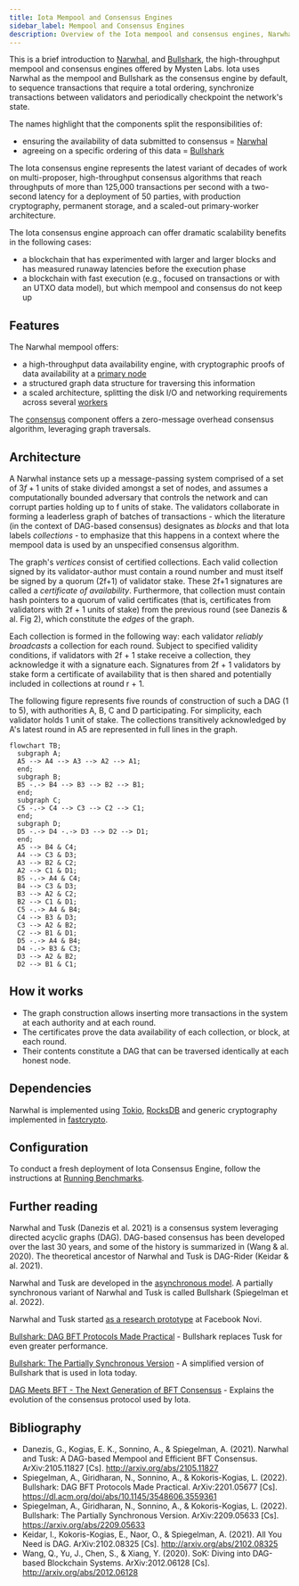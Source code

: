 ```yaml
---
title: Iota Mempool and Consensus Engines
sidebar_label: Mempool and Consensus Engines 
description: Overview of the Iota mempool and consensus engines, Narwhal and Bullshark.
---
```


This is a brief introduction to [Narwhal](https://github.com/iotaledger/kinesis/tree/main/narwhal), and [Bullshark](https://arxiv.org/abs/2209.05633), the high-throughput mempool and consensus engines offered by Mysten Labs. Iota uses Narwhal as the mempool and Bullshark as the consensus engine by default, to sequence transactions that require a total ordering, synchronize transactions between validators and periodically checkpoint the network's state.

The names highlight that the components split the responsibilities of:

- ensuring the availability of data submitted to consensus = [Narwhal](https://arxiv.org/abs/2105.11827)
- agreeing on a specific ordering of this data = [Bullshark](https://dl.acm.org/doi/abs/10.1145/3548606.3559361)

The Iota consensus engine represents the latest variant of decades of work on multi-proposer, high-throughput consensus algorithms that reach throughputs of more than 125,000 transactions per second with a two-second latency for a deployment of 50 parties, with production cryptography, permanent storage, and a scaled-out primary-worker architecture.

The Iota consensus engine approach can offer dramatic scalability benefits in the following cases:

- a blockchain that has experimented with larger and larger blocks and has measured runaway latencies before the execution phase
- a blockchain with fast execution (e.g., focused on transactions or with an UTXO data model), but which mempool and consensus do not keep up

## Features

The Narwhal mempool offers:

- a high-throughput data availability engine, with cryptographic proofs of data availability at a [primary node](https://github.com/iotaledger/kinesis/blob/main/narwhal/primary)
- a structured graph data structure for traversing this information
- a scaled architecture, splitting the disk I/O and networking requirements across several [workers](https://github.com/iotaledger/kinesis/blob/main/narwhal/worker)

The [consensus](https://github.com/iotaledger/kinesis/blob/main/narwhal/consensus) component offers a zero-message overhead consensus algorithm, leveraging graph traversals.

## Architecture

A Narwhal instance sets up a message-passing system comprised of a set of $3f+1$ units of stake divided amongst a set of nodes, and assumes a computationally bounded adversary that controls the network and can corrupt parties holding up to f units of stake. The validators collaborate in forming a leaderless graph of batches of transactions - which the literature (in the context of DAG-based consensus) designates as _blocks_ and that Iota labels _collections_ - to emphasize that this happens in a context where the mempool data is used by an unspecified consensus algorithm.

The graph's *vertices* consist of certified collections. Each valid collection signed by its validator-author must contain a round number and must itself be signed by a quorum (2f+1) of validator stake. These 2f+1 signatures are called a _certificate of availability_. Furthermore, that collection must contain hash pointers to a quorum of valid certificates (that is, certificates from validators with 2f + 1 units of stake) from the previous round (see Danezis & al. Fig 2), which constitute the *edges* of the graph.

Each collection is formed in the following way: each validator _reliably broadcasts_ a collection for each round. Subject to specified validity conditions, if validators with 2f + 1 stake receive a collection, they acknowledge it with a signature each. Signatures from 2f + 1 validators by stake form a certificate of availability that is then shared and potentially included in collections at round r + 1.

The following figure represents five rounds of construction of such a DAG (1 to 5), with authorities A, B, C and D participating. For simplicity, each validator holds 1 unit of stake. The collections transitively acknowledged by A's latest round in A5 are represented in full lines in the graph.

```mermaid
flowchart TB;
  subgraph A;
  A5 --> A4 --> A3 --> A2 --> A1;
  end;
  subgraph B;
  B5 -.-> B4 --> B3 --> B2 --> B1;
  end;
  subgraph C;
  C5 -.-> C4 --> C3 --> C2 --> C1;
  end;
  subgraph D;
  D5 -.-> D4 -.-> D3 --> D2 --> D1;
  end;
  A5 --> B4 & C4;
  A4 --> C3 & D3;
  A3 --> B2 & C2;
  A2 --> C1 & D1;
  B5 -.-> A4 & C4;
  B4 --> C3 & D3;
  B3 --> A2 & C2;
  B2 --> C1 & D1;
  C5 -.-> A4 & B4;
  C4 --> B3 & D3;
  C3 --> A2 & B2;
  C2 --> B1 & D1;
  D5 -.-> A4 & B4;
  D4 -.-> B3 & C3;
  D3 --> A2 & B2;
  D2 --> B1 & C1;
```

## How it works

 * The graph construction allows inserting more transactions in the system at each authority and at each round.
 * The certificates prove the data availability of each collection, or block, at each round.
 * Their contents constitute a DAG that can be traversed identically at each honest node.

## Dependencies

Narwhal is implemented using [Tokio](https://github.com/tokio-rs/tokio), [RocksDB](https://github.com/facebook/rocksdb/) and generic cryptography implemented in [fastcrypto](https://github.com/MystenLabs/fastcrypto).

## Configuration

To conduct a fresh deployment of Iota Consensus Engine, follow the instructions at [Running Benchmarks](https://github.com/iotaledger/kinesis/blob/main/narwhal/benchmark).

## Further reading

Narwhal and Tusk (Danezis et al. 2021) is a consensus system leveraging directed acyclic graphs (DAG). DAG-based consensus has been developed over the last 30 years, and some of the history is summarized in (Wang & al. 2020). The theoretical ancestor of Narwhal and Tusk is DAG-Rider (Keidar & al. 2021).

Narwhal and Tusk are developed in the [asynchronous model](https://decentralizedthoughts.github.io/2019-06-01-2019-5-31-models/). A partially synchronous variant of Narwhal and Tusk is called Bullshark (Spiegelman et al. 2022).

Narwhal and Tusk started [as a research prototype](https://github.com/facebookresearch/narwhal) at Facebook Novi.

[Bullshark: DAG BFT Protocols Made Practical](https://arxiv.org/pdf/2201.05677.pdf) - 
Bullshark replaces Tusk for even greater performance.

[Bullshark: The Partially Synchronous Version](https://arxiv.org/pdf/2209.05633.pdf) - 
A simplified version of Bullshark that is used in Iota today.

[DAG Meets BFT - The Next Generation of BFT Consensus](https://decentralizedthoughts.github.io/2022-06-28-DAG-meets-BFT/) - Explains the evolution of the consensus protocol used by Iota.

## Bibliography

 * Danezis, G., Kogias, E. K., Sonnino, A., & Spiegelman, A. (2021). Narwhal and Tusk: A DAG-based Mempool and Efficient BFT Consensus. ArXiv:2105.11827 [Cs]. http://arxiv.org/abs/2105.11827
 * Spiegelman, A., Giridharan, N., Sonnino, A., & Kokoris-Kogias, L. (2022). Bullshark: DAG BFT Protocols Made Practical. ArXiv:2201.05677 [Cs]. https://dl.acm.org/doi/abs/10.1145/3548606.3559361
 * Spiegelman, A., Giridharan, N., Sonnino, A., & Kokoris-Kogias, L. (2022). Bullshark: The Partially Synchronous Version. ArXiv:2209.05633 [Cs]. https://arxiv.org/abs/2209.05633
 * Keidar, I., Kokoris-Kogias, E., Naor, O., & Spiegelman, A. (2021). All You Need is DAG. ArXiv:2102.08325 [Cs]. http://arxiv.org/abs/2102.08325
 * Wang, Q., Yu, J., Chen, S., & Xiang, Y. (2020). SoK: Diving into DAG-based Blockchain Systems. ArXiv:2012.06128 [Cs]. http://arxiv.org/abs/2012.06128
